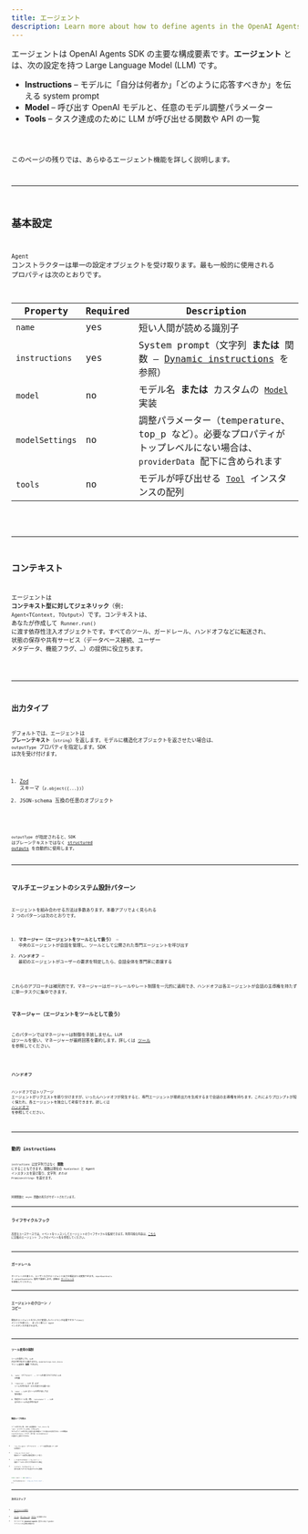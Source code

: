 ```yaml
---
title: エージェント
description: Learn more about how to define agents in the OpenAI Agents SDK for JavaScript / TypeScript
---
```



エージェントは OpenAI Agents SDK の主要な構成要素です。**エージェント** とは、次の設定を持つ Large Language Model (LLM) です。

- **Instructions** – モデルに「自分は何者か」「どのように応答すべきか」を伝える system prompt
- **Model** – 呼び出す OpenAI モデルと、任意のモデル調整パラメーター
- **Tools** – タスク達成のために LLM が呼び出せる関数や API の一覧

<Code lang="typescript" code={simpleAgent} title="Basic Agent definition" />

このページの残りでは、あらゆるエージェント機能を詳しく説明します。

---

## 基本設定

`Agent` コンストラクターは単一の設定オブジェクトを受け取ります。最も一般的に使用される
プロパティは次のとおりです。

| Property        | Required | Description                                                                                                                |
| --------------- | -------- | -------------------------------------------------------------------------------------------------------------------------- |
| `name`          | yes      | 短い人間が読める識別子                                                                                                     |
| `instructions`  | yes      | System prompt（文字列 **または** 関数 – [Dynamic instructions](#dynamic-instructions) を参照）                             |
| `model`         | no       | モデル名 **または** カスタムの [`Model`](/openai-agents-js/openai/agents/interfaces/model/) 実装                           |
| `modelSettings` | no       | 調整パラメーター（temperature、top_p など）。必要なプロパティがトップレベルにない場合は、`providerData` 配下に含められます |
| `tools`         | no       | モデルが呼び出せる [`Tool`](/openai-agents-js/openai/agents/type-aliases/tool/) インスタンスの配列                         |

<Code lang="typescript" code={agentWithTools} title="Agent with tools" />

---

## コンテキスト

エージェントは **コンテキスト型に対してジェネリック**（例: `Agent<TContext, TOutput>`）です。コンテキストは、
あなたが作成して `Runner.run()` に渡す依存性注入オブジェクトです。すべてのツール、ガードレール、ハンドオフなどに転送され、
状態の保存や共有サービス（データベース接続、ユーザー メタデータ、機能フラグ、…）の提供に役立ちます。

<Code lang="typescript" code={agentWithContext} title="Agent with context" />

---

## 出力タイプ

デフォルトでは、エージェントは **プレーンテキスト**（`string`）を返します。モデルに構造化オブジェクトを返させたい場合は、
`outputType` プロパティを指定します。SDK は次を受け付けます。

1. [Zod](https://github.com/colinhacks/zod) スキーマ（`z.object({...})`）
2. JSON‑schema 互換の任意のオブジェクト

<Code
  lang="typescript"
  code={agentWithAodOutputType}
  title="Structured output with Zod"
/>

`outputType` が指定されると、SDK はプレーンテキストではなく
[structured outputs](https://platform.openai.com/docs/guides/structured-outputs) を自動的に使用します。

---

## マルチエージェントのシステム設計パターン

エージェントを組み合わせる方法は多数あります。本番アプリでよく見られる 2 つのパターンは次のとおりです。

1. **マネージャー（エージェントをツールとして扱う）** – 中央のエージェントが会話を管理し、ツールとして公開された専門エージェントを呼び出す
2. **ハンドオフ** – 最初のエージェントがユーザーの要求を特定したら、会話全体を専門家に委譲する

これらのアプローチは補完的です。マネージャーはガードレールやレート制限を一元的に適用でき、ハンドオフは各エージェントが会話の主導権を持たずに単一タスクに集中できます。

### マネージャー（エージェントをツールとして扱う）

このパターンではマネージャーは制御を手放しません。LLM はツールを使い、マネージャーが最終回答を要約します。詳しくは [ツール](/openai-agents-js/ja/guides/tools#agents-as-tools) を参照してください。

<Code lang="typescript" code={agentsAsTools} title="Agents as tools" />

### ハンドオフ

ハンドオフではトリアージ エージェントがリクエストを振り分けますが、いったんハンドオフが発生すると、専門エージェントが最終出力を生成するまで会話の主導権を持ちます。これによりプロンプトが短く保たれ、各エージェントを独立して考察できます。詳しくは [ハンドオフ](/openai-agents-js/ja/guides/handoffs) を参照してください。

<Code lang="typescript" code={agentWithHandoffs} title="Agent with handoffs" />

---

## 動的 instructions

`instructions` は文字列ではなく **関数** にすることもできます。関数は現在の
`RunContext` と Agent インスタンスを受け取り、文字列 _または_ `Promise<string>` を返せます。

<Code
  lang="typescript"
  code={agentWithDynamicInstructions}
  title="Agent with dynamic instructions"
/>

同期関数と `async` 関数の両方がサポートされています。

---

## ライフサイクルフック

高度なユースケースでは、イベントをリッスンしてエージェントのライフサイクルを監視できます。利用可能な内容は、[こちら](https://github.com/openai/openai-agents-js/blob/main/packages/agents-core/src/lifecycle.ts) に記載のエージェント フックのイベント名を参照してください。

<Code
  lang="typescript"
  code={agentWithLifecycleHooks}
  title="Agent with lifecycle hooks"
/>

---

## ガードレール

ガードレールを使うと、ユーザー入力やエージェント出力を検証または変換できます。`inputGuardrails` と
`outputGuardrails` 配列で設定します。詳細は
[ガードレール](/openai-agents-js/ja/guides/guardrails) を参照してください。

---

## エージェントのクローン / コピー

既存のエージェントを少しだけ変更したバージョンが必要ですか？`clone()` メソッドを使うと、
まったく新しい `Agent` インスタンスが返されます。

<Code lang="typescript" code={agentCloning} title="Cloning Agents" />

---

## ツール使用の強制

ツールを提供しても、LLM が必ず呼び出すとは限りません。`modelSettings.tool_choice` でツール使用を **強制** できます。

1. `'auto'`（デフォルト） – ツールを使うかどうかは LLM が判断
2. `'required'` – LLM は _必ず_ ツールを呼び出す（どれを使うかは選べる）
3. `'none'` – LLM はツールを呼び出しては **ならない**
4. 特定のツール名（例: `'calculator'`） – LLM はそのツールを必ず呼び出す

<Code lang="typescript" code={agentForcingToolUse} title="Forcing tool use" />

### 無限ループの防止

ツール呼び出し後、SDK は自動的に `tool_choice` を `'auto'` にリセットします。これにより、
モデルがツール呼び出しを繰り返す無限ループに陥るのを防ぎます。この挙動は `resetToolChoice` フラグ、または
`toolUseBehavior` の設定で上書きできます。

- `'run_llm_again'`（デフォルト） – ツール結果を使って LLM を再実行
- `'stop_on_first_tool'` – 最初のツール結果を最終回答として扱う
- `{ stopAtToolNames: ['my_tool'] }` – 指定ツールのいずれかが呼ばれたら停止
- `(context, toolResults) => ...` – 実行を終了すべきかを返すカスタム関数

```typescript
const agent = new Agent({
  ...,
  toolUseBehavior: 'stop_on_first_tool',
});
```

---

## 次のステップ

- [エージェントの実行](/openai-agents-js/ja/guides/running-agents) を学ぶ
- [ツール](/openai-agents-js/ja/guides/tools)、[ガードレール](/openai-agents-js/ja/guides/guardrails)、[モデル](/openai-agents-js/ja/guides/models) を深掘りする
- サイドバーの **@openai/agents** 配下にある TypeDoc リファレンス全体を参照する
